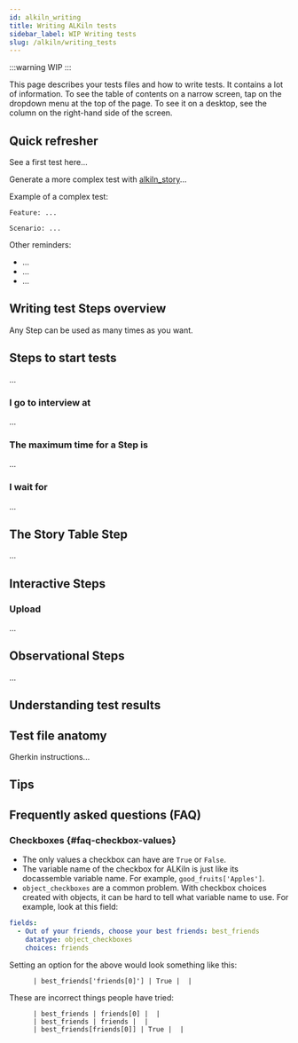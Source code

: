 ```yaml
---
id: alkiln_writing
title: Writing ALKiln tests
sidebar_label: WIP Writing tests
slug: /alkiln/writing_tests
---
```



:::warning
WIP
:::


This page describes your tests files and how to write tests. It contains a lot of information. To see the table of contents on a narrow screen, tap on the dropdown menu at the top of the page. To see it on a desktop, see the column on the right-hand side of the screen.

## Quick refresher

See a first test here...

Generate a more complex test with [alkiln_story](https://github.com/plocket/alkiln_story)...

Example of a complex test:

```gherkin
Feature: ...

Scenario: ...
```

Other reminders:

- ...
- ...
- ...


## Writing test Steps overview

Any Step can be used as many times as you want.


## Steps to start tests

...


### I go to interview at

...


### The maximum time for a Step is

...


### I wait for

...


## The Story Table Step

...


## Interactive Steps

### Upload

...


## Observational Steps

...


## Understanding test results




## Test file anatomy

Gherkin instructions...




## Tips


<!-- Something about unused rows? -->



## Frequently asked questions (FAQ)

### Checkboxes {#faq-checkbox-values}

<!-- Maybe this section should go in the "I set the var" section and/or the Story Table section. It might need to be in all three places. This is such a common problem. If we didn't have to account for `False`, I'd say ALKiln should handle the way everyone seems to intuitively set checkboxes -->

- The only values a checkbox can have are `True` or `False`.
- The variable name of the checkbox for ALKiln is just like its docassemble variable name. For example, `good_fruits['Apples']`.
- `object_checkboxes` are a common problem. With checkbox choices created with objects, it can be hard to tell what variable name to use. For example, look at this field:

```yml
fields:
  - Out of your friends, choose your best friends: best_friends
    datatype: object_checkboxes
    choices: friends
```

Setting an option for the above would look something like this:

```
      | best_friends['friends[0]'] | True |  |
```

These are incorrect things people have tried:

```
      | best_friends | friends[0] |  |
      | best_friends | friends |  |
      | best_friends[friends[0]] | True |  |
```
